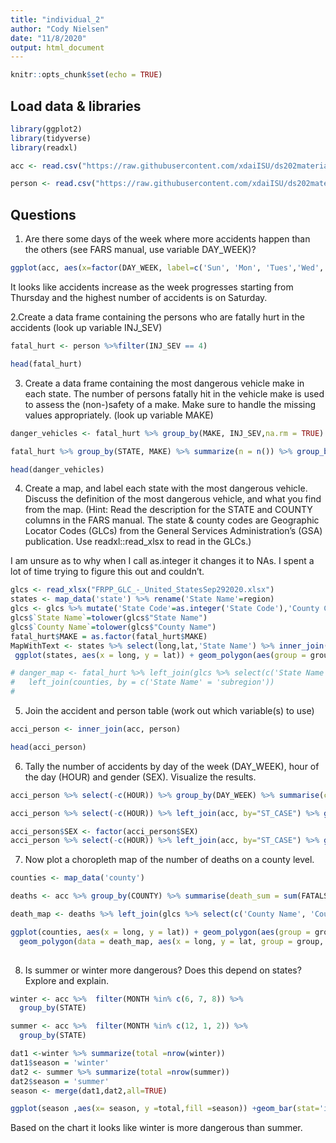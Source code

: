 ```yaml
---
title: "individual_2"
author: "Cody Nielsen"
date: "11/8/2020"
output: html_document
---
```


```r
knitr::opts_chunk$set(echo = TRUE)
```

## Load data & libraries
```r
library(ggplot2)
library(tidyverse)
library(readxl)
```


```r
acc <- read.csv("https://raw.githubusercontent.com/xdaiISU/ds202materials/master/hwlabs/fars2017/accident.csv", stringsAsFactors = FALSE)

person <- read.csv("https://raw.githubusercontent.com/xdaiISU/ds202materials/master/hwlabs/fars2017/person.csv", stringsAsFactors = FALSE)
```
## Questions

1. Are there some days of the week where more accidents happen than the others (see FARS manual, use variable DAY_WEEK)?  

```r
ggplot(acc, aes(x=factor(DAY_WEEK, label=c('Sun', 'Mon', 'Tues','Wed', 'Thurs','Fri', 'Sat')))) + geom_bar() + xlab('Day of the Week') + ylab('Number of accidents')
```  

It looks like accidents increase as the week progresses starting from Thursday and the highest number of accidents is on Saturday.  

2.Create a data frame containing the persons who are fatally hurt in the accidents (look up variable INJ_SEV)  

```r
fatal_hurt <- person %>%filter(INJ_SEV == 4)

head(fatal_hurt)
```  

3. Create a data frame containing the most dangerous vehicle make in each state. The number of persons fatally hit in the vehicle make is used to assess the (non-)safety of a make. Make sure to handle the missing values appropriately. (look up variable MAKE)  

```r
danger_vehicles <- fatal_hurt %>% group_by(MAKE, INJ_SEV,na.rm = TRUE) %>% arrange(MAKE, INJ_SEV)

fatal_hurt %>% group_by(STATE, MAKE) %>% summarize(n = n()) %>% group_by(STATE) %>% filter(n == max(n))

head(danger_vehicles)
```  

4. Create a map, and label each state with the most dangerous vehicle. Discuss the definition of the most dangerous vehicle, and what you find from the map. (Hint: Read the description for the STATE and COUNTY columns in the FARS manual. The state & county codes are Geographic Locator Codes (GLCs) from the General Services Administration’s (GSA) publication. Use readxl::read_xlsx to read in the GLCs.)  

I am unsure as to why when I call as.integer it changes it to NAs. I spent a lot of time trying to figure this out and couldn't.
```r
glcs <- read_xlsx("FRPP_GLC_-_United_StatesSep292020.xlsx")
states <- map_data('state') %>% rename('State Name'=region)
glcs <- glcs %>% mutate('State Code'=as.integer('State Code'),'County Code'=as.integer('County Code')) %>% rename(STATE=`State Code`) %>% rename(COUNTY=`County Code`)
glcs$`State Name`=tolower(glcs$"State Name")
glcs$`County Name`=tolower(glcs$"County Name")
fatal_hurt$MAKE = as.factor(fatal_hurt$MAKE)
MapWithText <- states %>% select(long,lat,'State Name') %>% inner_join(glcs,by="State Name") %>% select(long,lat,STATE) %>% group_by(STATE) %>% mutate(long=(max(long)+min(long))/2,lat=(max(lat)+min(lat))/2) %>% slice(1) %>% inner_join(danger_vehicles, by=STATE)
 ggplot(states, aes(x = long, y = lat)) + geom_polygon(aes(group = group)) + geom_text(aes(MapWithText=MAKE),color="white",data=MapWithText) + coord_map()

# danger_map <- fatal_hurt %>% left_join(glcs %>% select(c('State Name', 'State Code')), by = c('STATE' = 'State Code')) %>% mutate('State Name' = tolower('State Name')) %>% unique() %>%
#   left_join(counties, by = c('State Name' = 'subregion'))
# 


```  

5. Join the accident and person table (work out which variable(s) to use)  

```r
acci_person <- inner_join(acc, person)

head(acci_person)
```  

6. Tally the number of accidents by day of the week (DAY_WEEK), hour of the day (HOUR) and gender (SEX). Visualize the results. 

```r
acci_person %>% select(-c(HOUR)) %>% group_by(DAY_WEEK) %>% summarise(count = n()) %>% ggplot(aes(x=factor(DAY_WEEK, label=c('Sun', 'Mon', 'Tues','Wed', 'Thurs','Fri', 'Sat')))) + geom_bar(aes(weight=count)) + xlab("Day of Week")
```  


```r
acci_person %>% select(-c(HOUR)) %>% left_join(acc, by="ST_CASE") %>% group_by(HOUR) %>% summarise(count = n()) %>% ggplot(aes(x=HOUR)) + geom_bar(aes(weight=count))+xlim(0,24)
```  


```r
acci_person$SEX <- factor(acci_person$SEX)
acci_person %>% select(-c(HOUR)) %>% left_join(acc, by="ST_CASE") %>% group_by(SEX) %>% summarise(count = n()) %>% ggplot(aes(x=factor(SEX, label=c('Male', 'Female', 'Not Reported', 'Unknown')))) + geom_bar(aes(weight=count)) + xlab('SEX')
```  

7. Now plot a choropleth map of the number of deaths on a county level.  

```r
counties <- map_data('county')

deaths <- acc %>% group_by(COUNTY) %>% summarise(death_sum = sum(FATALS), .groups = 'drop')

death_map <- deaths %>% left_join(glcs %>% select(c('County Name', 'County Code')), by = c('COUNTY' = 'County Code'))  %>% unique() %>% left_join(counties, by = c('County Name' = 'subregion'))

ggplot(counties, aes(x = long, y = lat)) + geom_polygon(aes(group = group)) +
  geom_polygon(data = death_map, aes(x = long, y = lat, group = group, fill = death_sum)) + coord_map()
  
```  

8. Is summer or winter more dangerous? Does this depend on states? Explore and explain.  

```r
winter <- acc %>%  filter(MONTH %in% c(6, 7, 8)) %>% 
  group_by(STATE) 

summer <- acc %>%  filter(MONTH %in% c(12, 1, 2)) %>% 
  group_by(STATE) 

dat1 <-winter %>% summarize(total =nrow(winter))
dat1$season = 'winter'
dat2 <- summer %>% summarize(total =nrow(summer))
dat2$season = 'summer'
season <- merge(dat1,dat2,all=TRUE)

ggplot(season ,aes(x= season, y =total,fill =season)) +geom_bar(stat='identity')
```  


Based on the chart it looks like winter is more dangerous than summer.